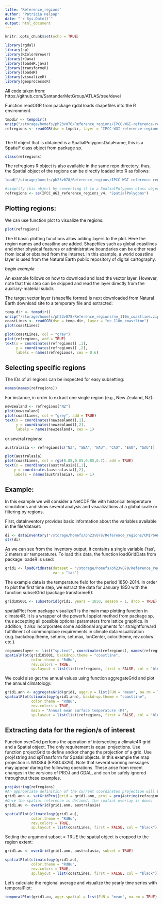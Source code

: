 ```yaml
---
title: "Reference_regions"
author: "Patricia Helpap"
date: "`r Sys.Date()`"
output: html_document
---
```


```r
knitr::opts_chunk$set(echo = TRUE)
```

```r
library(rgdal)
library(sp)
library(RColorBrewer)
library(rJava)
library(loadeR.java)
library(transformeR)
library(loadeR)
library(visualizeR)
library(geoprocessoR)
```
All code taken from: https://github.com/SantanderMetGroup/ATLAS/tree/devel 

Function readOGR from package rgdal loads shapefiles into the R environment.
```r
tmpdir <- tempdir()
unzip("/storage/homefs/ph23v078/Reference_regions/IPCC-WGI-reference-regions-v4_shapefile.zip", exdir = tmpdir)
refregions <- readOGR(dsn = tmpdir, layer = "IPCC-WGI-reference-regions-v4")
     
```
The R object that is obtained is a SpatialPolygonsDataFrame, this is a Spatial* class object from package sp.
```r
class(refregions)
```
The refregions R object is also available in the same repo directory, thus, the Spatial object of the regions can be directly loaded into R as follows:
```r
load("/storage/homefs/ph23v078/Reference_regions/IPCC-WGI-reference-regions-v4_R.rda", verbose = TRUE)

#simplify this object by converting it to a SpatialPolygons class object (i.e., only the polygons are retained and their attributes discarded):
refregions <- as(IPCC_WGI_reference_regions_v4, "SpatialPolygons")
```
## Plotting regions:
We can use function plot to visualize the regions:

```r
plot(refregions)
```
The R basic plotting functions allow adding layers to the plot. Here the region names and coastline are added. Shapefiles such as global coastlines and other physical features or administrative boundaries can be either read from local or obtained from the Internet. In this example, a world coastline layer is used from the Natural Earth public repository of digital cartography.

*begin example*

An example follows on how to download and load the vector layer. However, note that this step can be skipped and read the layer directly from the auxiliary-material subdir.

The target vector layer (shapefile format) is next downloaded from Natural Earth download site to a temporary file and extracted:
```r
temp.dir <- tempdir()
unzip("/storage/homefs/ph23v078/Reference_regions/ne_110m_coastline.zip", exdir = temp.dir)
coastLines <- readOGR(dsn = temp.dir, layer = "ne_110m_coastline")
plot(coastLines)
```
```r
plot(coastLines, col = "grey")
plot(refregions, add = TRUE)
text(x = coordinates(refregions)[ ,1],
     y = coordinates(refregions)[ ,2],
     labels = names(refregions), cex = 0.6)
```
## Selecting specific regions
The IDs of all regions can be inspected for easy subsetting:
```r
names(names(refregions))
```
For instance, in order to extract one single region (e.g., New Zealand, NZ):
```r
newzealand <- refregions["NZ"]
plot(newzealand)
plot(coastLines, col = "grey", add = TRUE)
text(x = coordinates(newzealand)[,1],
     y = coordinates(newzealand)[,2],
     labels = names(newzealand), cex = 1)
```
or several regions:
```r
australasia <- refregions[c("NZ", "SEA", "NAU", "CAU", "EAU", "SAU")]

plot(australasia)
plot(coastLines, col = rgb(0.85,0.85,0.85,0.7), add = TRUE)
text(x = coordinates(australasia)[,1],
    y = coordinates(australasia)[,2],
    labels = names(australasia), cex = 1)
```
## Example:
In this example we will consider a NetCDF file with historical temperature simulations and show several analysis and visualizations at a global scale or filtering by regions. 

First, dataInventory provides basic information about the variables available in the file/dataset:
```r
di <- dataInventory("/storage/homefs/ph23v078/Reference_regions/CMIP6Amon_tas_CanESM5_r1i1p1f1_historical_gn_185001-201412.nc")
str(di)
```
As we can see from the inventory output, it contains a single variable ('tas', 2 meters air temperature). To load this data, the function loadGridData from package loadeR is used:
```r
grid1 <- loadGridData(dataset = "/storage/homefs/ph23v078/Reference_regions/CMIP6Amon_tas_CanESM5_r1i1p1f1_historical_gn_185001-201412.nc",
                      var = "tas")
```
The example data is the temperature field for the period 1850-2014. In order to plot the first time step, we extract the data for January 1850 with the function subsetGrid (package transformeR):
```r
grid185001 <- subsetGrid(grid1, years = 1850, season = 1, drop = TRUE)
```

spatialPlot from package visualizeR is the main map plotting function in climate4R. It is a wrapper of the powerful spplot method from package sp, thus accepting all possible optional parameters from lattice graphics. In addition, it also incorporates some additional arguments for straightforward fulfillment of commonplace requirements in climate data visualization (e.g. backdrop.theme, set.min, set.max, lonCenter, color.theme, rev.colors etc.).

```r
regnameslayer <- list("sp.text", coordinates(refregions), names(refregions))
spatialPlot(grid185001, backdrop.theme = "coastline", 
            color.theme = "RdBu",
            rev.colors = TRUE,
            sp.layout = list(list(refregions, first = FALSE, col = "blue"), regnameslayer))
```

We could also get the annual values using function aggregateGrid and plot the annual climatology:
```r
grid1.ann <- aggregateGrid(grid1, aggr.y = list(FUN = "mean", na.rm = TRUE))
spatialPlot(climatology(grid1.ann), backdrop.theme = "coastline", 
            color.theme = "RdBu",
            rev.colors = TRUE,
            main = "Annual mean surface temperature (K)",
            sp.layout = list(list(refregions, first = FALSE, col = "blue"), regnameslayer))
```
## Extracting data for the region/s of interest
Function overGrid perfoms the operation of intersecting a climate4R grid and a Spatial object. The only requirement is equal projections. Use function projectGrid to define and/or change the projection of a grid. Use proj4string and spTransform for Spatial objects. In this example the map projection is WGS84 (EPSG:4326). Note that several warning messages may appear during the following operations. These arise from recent changes in the versions of PROJ and GDAL, and can be safely ignored throughout these examples.
```r
proj4string(refregions)
#An appropriate definition of the current coordinates projection will be later needed to ensure spatial consistency of geospatial operations:
grid1.ann <- setGridProj(grid = grid1.ann, proj = proj4string(refregions))
#Once the spatial reference is defined, the spatial overlay is done:
grid1.au <- overGrid(grid1.ann, australasia)
```
```r
spatialPlot(climatology(grid1.au), 
            color.theme = "RdBu",
            rev.colors = TRUE,
            sp.layout = list(coastLines, first = FALSE, col = "black"))
```
Setting the argument subset = TRUE the spatial object is cropped to the region extent:
```r
grid1.au <- overGrid(grid1.ann, australasia, subset = TRUE)
```

```r
spatialPlot(climatology(grid1.au), 
            color.theme = "RdBu",
            rev.colors = TRUE,
            sp.layout = list(coastLines, first = FALSE, col = "black"))
```
Let’s calculate the regional average and visualize the yearly time series with temporalPlot:
```r
temporalPlot(grid1.au, aggr.spatial = list(FUN = "mean", na.rm = TRUE), xyplot.custom = list(ylab = "Annual mean surface temperature (K)"))
     
```





















